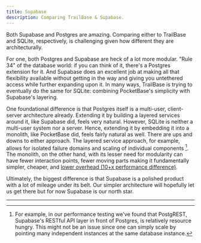 ```yaml
---
title: Supabase
description: Comparing TrailBase & Supabase.
---
```


Both Supabase and Postgres are amazing. Comparing either to TrailBase and
SQLite, respectively, is challenging given how different they are
architecturally.

For one, both Postgres and Supabase are heck of a lot more modular. "Rule 34" of
the database world: if you can think of it, there's a Postgres extension for it.
And Supabase does an excellent job at making all that flexibility available
without getting in the way and giving you untethered access while further
expanding upon it.
In many ways, TrailBase is trying to eventually do the same for SQLite:
combining PocketBase's simplicity with Supabase's layering.

One foundational difference is that Postgres itself is a multi-user,
client-server architecture already.
Extending it by building a layered services around it, like Supabase did,
feels very natural.
However, SQLite is neither a multi-user system nor a server. Hence, extending
it by embedding it into a monolith, like PocketBase did,  feels fairly natural
as well.
There are ups and downs to either approach. The layered service approach, for
example, allows for isolated failure domains and scaling of individual
components [^1]. The monolith, on the other hand, with its lesser need for modularity
can have fewer interaction points, fewer moving parts making it fundamentally
simpler, cheaper, and
[lower overhead (10+x performance difference)](/reference/benchmarks).

Ultimately, the biggest difference is that Supabase is a polished product with
a lot of mileage under its belt. Our simpler architecture will hopefully let us
get there but for now Supabase is our north star.

---

[^1]:
    For example, in our performance testing we've found that PostgREST,
    Supabase's RESTful API layer in front of Postgres, is relatively resource
    hungry. This might not be an issue since one can simply scale by pointing
    many independent instances at the same database instance.
